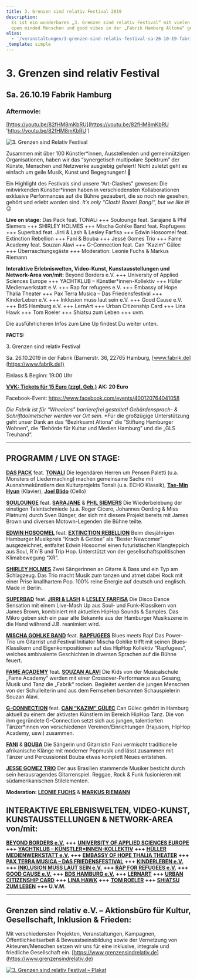 ```yaml
---
title: 3. Grenzen sind relativ Festival 2019
description:
  Es ist ein wunderbares „3. Grenzen sind relativ Festival“ mit vielen
  open minded Menschen und good vibes in der „Fabrik Hamburg Altona“ gewesen!
alias:
  - '/veranstaltungen/3-grenzen-sind-relativ-festival-sa-26-10-19-fabrik-hamburg-2.html'
_template: simple
---
```


# 3. Grenzen sind relativ Festival

## Sa. 26.10.19 Fabrik Hamburg

### **Aftermovie:**

[https://youtu.be/82fHM8mKbRU](https://youtu.be/82fHM8mKbRU 'https://youtu.be/82fHM8mKbRU')

![3. Grenzen sind Relativ Festival](/media/2019/08/Webseite-Overbild.jpg)

Zusammen mit über 100 Künstler\*innen, Ausstellenden und gemeinnützigen Organisationen, haben wir das “synergetisch multipolare Spektrum” der Künste, Menschen und Netzwerke ausgiebig gefeiert! Nicht zuletzt geht es einfach um geile Musik, Kunst und Begegnungen! 🙂

Ein Highlight des Festivals sind unsere “Art-Clashes” gewesen: Die mitwirkenden Künstler\*innen haben in verschiedensten Kollaborationen exklusive Performances auf die Bühne gezaubert, die so noch nie gesehen, gehört und erlebt worden sind. _It´s only “Clash! Boom! Bang!”, but we like it!_ 😉

**Live on stage:**
Das Pack feat. TONALi +++ Soulounge feat. Sarajane & Phil Siemers +++ SHIRLEY HOLMES +++ Mischa Gohlke Band feat. Rapfugees +++ Superbad feat. Jirri & Lash & Lesley Farfisa +++ Edwin Hosoomel feat. Extinction Rebellion +++ Fani & Bouba +++ Jessé Gomes Trio +++ Fame Academy feat. Souzan Alavi +++ G-Connection feat. Can “Kazim” Gülec +++ Überraschungsgäste +++ Moderation: Leonie Fuchs & Markus Riemann

**Interaktive Erlebniswelten, Video-Kunst, Kunstausstellungen und Network-Area** **von/mit:**
Beyond Borders e.V. +++ University of Applied Sciences Europe +++ YACHTKLUB – Künstler\*innen-Kollektiv +++ Hüller Medienwerkstatt e.V. +++ Rap for refugees e.V. +++ Embassy of Hope Thalia Theater +++ Pax Terra Musica – Das Friedensfestival +++ KinderLeben e.V. +++ Inklusion muss laut sein e.V. +++ Good Cause e.V. +++ BdS Hamburg e.V. +++ LernArt +++ Urban Citizenship Card +++ Lina Hawk +++ Tom Roeler +++ Shiatsu zum Leben +++ uvm.

Die ausführlicheren Infos zum Line Up findest Du weiter unten.

**FACTS:**

3\. Grenzen sind relativ Festival

Sa. 26.10.2019 in der Fabrik (Barnerstr. 36, 22765 Hamburg, [www.fabrik.de](https://www.fabrik.de))

Einlass & Beginn: 19:00 Uhr

[**VVK: Tickets für 15 Euro (zzgl. Geb.)**](https://www.tixforgigs.com/site/Pages/Shop/ShowEvent.aspx?ID=31039) **AK: 20 Euro**

Facebook-Event: https://www.facebook.com/events/400120764041058

_Die Fabrik ist für “Wheelers” barrierefrei gestaltet! Gebärdensprach- & Schriftdolmetscher werden vor Ort sein._ \*Für die großzügige Unterstützung geht unser Dank an das “Bezirksamt Altona” die “Stiftung Hamburger Wohnen”, die “Behörde für Kultur und Medien Hamburg” und die „GLS Treuhand“.

---

## **PROGRAMM / LIVE ON STAGE:**

[**DAS PACK**](https://www.daspack.de/) feat. [**TONALI**](https://www.tonali.de/)
Die legendären Herren um Pensen Paletti (u.a. Monsters of Liedermaching) machen gemeinsame Sache mit Ausnahmekünstlern des Kulturprojekts Tonali (u.a. ECHO Klassik), [**Tae-Min Hyun**](https://www.tonalisten.com/tonalisten/tonalisten/show/tae-min-hyun/) (Klavier), [**Joel Blido**](https://www.tonalisten.com/tonalisten/tonalisten/show/joel-blido/) (Cello)

[**SOULOUNGE**](https://www.soulounge.com/) feat. [**SARAJANE**](https://www.sarajane.eu/) & [**PHIL SIEMERS**](https://www.philsiemers.de/)
Die Wiederbelebung der einstigen Talentschmiede (u.a. Roger Cicero, Johannes Oerding & Miss Platnum) durch Sven Bünger, der sich mit diesem Projekt bereits mit James Brown und diversen Motown-Legenden die Bühne teilte.

[**EDWIN HOSOOMEL**](https://www.edwinhosoomel.com/home-1) feat. [**EXTINCTION REBELLION**](https://extinctionrebellion.de/)
Beim diesjährigen Hamburger Musikpreis “Krach & Getöse” als “Bester Newcomer” ausgezeichnet, entfaltet Edwin Hosoomel einen futuristischen Klangteppich aus Soul, R´n´B und Trip Hop. Unterstützt von der gesellschaftspolitischen Klimabewegung “XR”.

[**SHIRLEY HOLMES**](https://shirleyholmes.de/)
Zwei Sängerinnen an Gitarre & Bass und ein Typ am Schlagzeug.
Das Trio macht Musik zum tanzen und atmet dabei Rock mit einer Prise knallhartem Pop.
100% reine Energie auf deutsch und englisch. Made in Berlin.

[**SUPERBAD**](https://www.superbad-hamburg.com/) feat. [**JIRRI & LASH**](https://b-m.facebook.com/jirriundlash/) & [**LESLEY FARFISA**](https://www.derfallboese.de/wordpress/)
Die Disco Dance Sensation mit einem Live-Mash Up aus Soul- und Funk-Klassikern von James Brown, kombiniert mit aktuellen HipHop Sounds & Samples. Das Mikro geben sich ein paar alte Bekannte aus der Hamburger Musikszene in die Hand während J.B. reanimiert wird.

[**MISCHA GOHLKE BAND**](https://mischagohlkeband.de/) feat. [**RAPFUGEES**](https://www.rapfugees.org/)
Blues meets Rap! Das Power-Trio um Gitarrist und Festival Initiator Mischa Gohlke trifft mit seinen Blues-Klassikern und Eigenkompositionen auf das HipHop Kollektiv “Rapfugees”, welches ambivalente Geschichten in diversen Sprachen auf die Bühne feuert.

[**FAME ACADEMY**](https://www.fame-academy.com/) feat. [**SOUZAN ALAVI**](https://www.souzan-alavi.de/)
Die Kids von der Musicalschule „Fame Academy“ werden mit einer Crossover-Performance aus Gesang, Musik und Tanz die „Fabrik“ rocken. Begleitet werden die jungen Menschen von der Schulleiterin und aus dem Fernsehen bekannten Schauspielerin Souzan Alavi.

[**G-CONNECTION**](https://canguelec.de/) feat. [**CAN “KAZIM” GÜLEC**](https://canguelec.de/)
Can Gülec gehört in Hamburg aktuell zu einem der aktivsten Künstlern im Bereich HipHop Tanz. Die von ihm gegründete G-Connection setzt sich aus jungen, talentierten Tänzer\*innen von verschiedenen Vereinen/Einrichtungen (Hajusom, HipHop Academy, usw.) zusammen.

[**FANI**](https://www.facebook.com/FaNiMusic7/) & [**BOUBA**](https://www.facebook.com/Bouba-África-danza-158965274228342/) Die Sängerin und Gitarristin Fani vermischt traditionelle afrikanische Klänge mit moderner Popmusik und lässt zusammen mit Tänzer und Percussionist Bouba etwas komplett Neues entstehen.

[**JESSE GOMEZ TRIO**](https://youandme-music.blogspot.com/2015/07/jesse-gomes-gitarrist-und-bassist.html)
Der aus Brasilien stammende Musiker besticht durch sein herausragendes Gitarrenspiel.
Reggae, Rock & Funk fusionieren mit südamerikanischen Stilelementen.

**Moderation:** [**LEONIE FUCHS**](https://leonie-fuchs.de/) & [**MARKUS RIEMANN**](https://kulturbedarf.de/)

## **INTERAKTIVE ERLEBNISWELTEN, VIDEO-KUNST, KUNSTAUSSTELLUNGEN** **& NETWORK-AREA von/mit**:

[**BEYOND BORDERS e.V.**](https://beyond-borders-ev.de/de/) **+++** [**UNIVERSITY OF APPLIED SCIENCES EUROPE**](https://www.btk-fh.de/de/hamburg/) **+++** [**YACHTKLUB – KÜNSTLER\*INNEN-KOLLEKTIV**](https://www.instagram.com/yachtklub_society/) **+++** [**HÜLLER MEDIENWERKSTATT e.V.**](https://hueller-medienwerkstatt.de/) **+++** [**EMBASSY OF HOPE THALIA THEATER**](https://www.facebook.com/EmbassyThaliaTheater/) **+++** [**PAX TERRA MUSICA – DAS FRIEDENSFESTIVAL**](https://www.pax-terra-musica.de/) **+++** [**KINDERLEBEN e.V.**](https://kinderleben.hamburg/) **+++** [**INKLUSION MUSS LAUT SEIN e.V.**](https://www.i-m-l-s.com/) **+++** [**RAP FOR REFUGEES e.V.**](https://www.rapforrefugees.org/) **+++** [**GOOD CAUSE e.V.**](https://www.facebook.com/goodcause2013/) **+++** [**BDS HAMBURG e.V.**](https://www.bds-hh.de/) **+++** [**LERNART**](https://lernart.schule/) **+++** [**URBAN CITIZENSHIP CARD**](https://urban-citizenship-hamburg.rechtaufstadt.net/) **+++** [**LINA HAWK**](https://linahawk.com/site/) **+++** [**TOM ROELER**](https://roeler.com/) **+++** [**SHIATSU ZUM LEBEN**](https://www.shiatsu-zum-leben.de) **+++ U.V.M.**

---

## **Grenzen sind relativ e.V. – Aktionsbüro für Kultur, Gesellschaft, Inklusion & Frieden:**

Mit verschiedensten Projekten, Veranstaltungen, Kampagnen, Öffentlichkeitsarbeit & Bewusstseinsbildung sowie der Vernetzung von Akteuren/Menschen setzen wir uns für eine inklusive, integrale und friedliche Gesellschaft ein. [https://www.grenzensindrelativ.de](https://www.grenzensindrelativ.de)

[![3. Grenzen sind relativ Festival – Plakat](/media/2019/08/Plakat_OnlineA2_GSR3.jpg)](/media/2019/08/Plakat_OnlineA2_GSR3.jpg)
